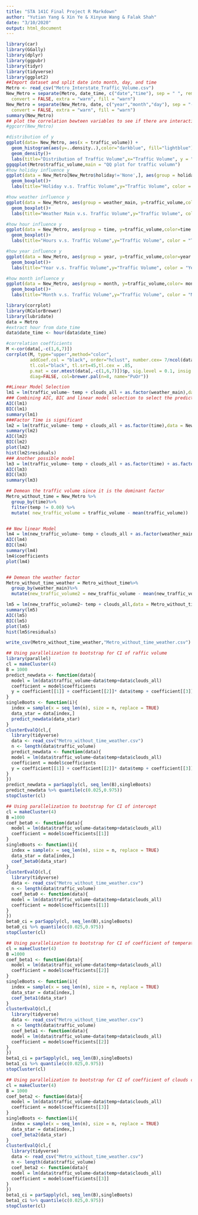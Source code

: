 ---
title: "STA 141C Final Project R Markdown"
author: "Yutian Yang & Xin Ye & Xinyue Wang & Falak Shah"
date: "3/10/2020"
output: html_document
---

```{r}
library(car)
library(GGally)
library(dplyr)
library(ggpubr)
library(tidyr)
library(tidyverse)
library(ggplot2)
##Import dataset and split date into month, day, and time
Metro <- read_csv("Metro_Interstate_Traffic_Volume.csv")
New_Metro = separate(Metro, date_time, c("date","time"), sep = " ", remove = TRUE,
  convert = FALSE, extra = "warn", fill = "warn")
New_Metro = separate(New_Metro, date, c("year","month","day"), sep = "-", remove = TRUE,
  convert = FALSE, extra = "warn", fill = "warn")
summary(New_Metro)
## plot the correlation bewteen variables to see if there are interactions.
#ggcorr(New_Metro)

#distribution of y
ggplot(data= New_Metro, aes(x = traffic_volume)) + 
  geom_histogram(aes(y=..density..),color="darkblue", fill="lightblue") +
  geom_density()+
  labs(title="Distribution of Traffic Volume",x="Traffic Volume", y = "Density")
ggqqplot(Metro$traffic_volume,main = "QQ plot for traffic volumn")
#how holiday influence y
ggplot(data = New_Metro[New_Metro$holiday!='None',], aes(group = holiday, y=traffic_volume,color=holiday )) +
  geom_boxplot()+
  labs(title="Holiday v.s. Traffic Volume",y="Traffic Volume", color = "Holiday")

#how weather influence y
ggplot(data = New_Metro, aes(group = weather_main, y=traffic_volume,color=weather_main )) +
  geom_boxplot()+
  labs(title="Weather Main v.s. Traffic Volume",y="Traffic Volume", color = "weather_main")

#how hour influence y
ggplot(data = New_Metro, aes(group = time, y=traffic_volume,color=time )) +
  geom_boxplot()+
  labs(title="Hours v.s. Traffic Volume",y="Traffic Volume", color = "Time")

#how year influence y
ggplot(data = New_Metro, aes(group = year, y=traffic_volume,color=year )) +
  geom_boxplot()+
  labs(title="Year v.s. Traffic Volume",y="Traffic Volume", color = "Year")

#how month influence y
ggplot(data = New_Metro, aes(group = month, y=traffic_volume,color= month )) +
  geom_boxplot()+
  labs(title="Month v.s. Traffic Volume",y="Traffic Volume", color = "Month")
```


```{r}

library(corrplot)
library(RColorBrewer)
library(lubridate)
data = Metro
#extract hour from date_time
data$date_time <- hour(data$date_time)

#correlation coefficients
M <-cor(data[,-c(1,6,7)])
corrplot(M, type="upper",method="color",
         addCoef.col = "black", order="hclust", number.cex= 7/ncol(data[,-c(1,6,7)]),
         tl.col="black", tl.srt=45,tl.cex = .85,
         p.mat = cor.mtest(data[,-c(1,6,7)])$p, sig.level = 0.1, insig = "blank",
         diag=FALSE, col=brewer.pal(n=8, name="PuOr"))
```


```{r}
##Linear Model Selection
lm1 = lm(traffic_volume~ temp + clouds_all + as.factor(weather_main),data = New_Metro)
### Combining AIC, BIC and linear model selection to select the prediction model.
AIC(lm1)
BIC(lm1)
summary(lm1)
###Factor Time is significant
lm2 = lm(traffic_volume~ temp + clouds_all + as.factor(time),data = New_Metro)
summary(lm2)
AIC(lm2)
BIC(lm2)
plot(lm2)
hist(lm2$residuals)
### Another possible model
lm3 = lm(traffic_volume~ temp + clouds_all + as.factor(time) + as.factor(weather_main),data = New_Metro)
AIC(lm3)
BIC(lm3)
summary(lm3)

```



```{r}

## Demean the traffic volume since it is the dominant factor
Metro_without_time = New_Metro %>%
  group_by(time)%>%
  filter(temp != 0.00) %>%
  mutate( new_traffic_volume = traffic_volume - mean(traffic_volume))


## New linear Model
lm4 = lm(new_traffic_volume~ temp + clouds_all + as.factor(weather_main),data = Metro_without_time)
AIC(lm4)
BIC(lm4)
summary(lm4)
lm4$coefficients
plot(lm4)


## Demean the weather factor
Metro_without_time_weather = Metro_without_time%>%
  group_by(weather_main)%>%
  mutate(new_traffic_volume2 = new_traffic_volume - mean(new_traffic_volume))

lm5 = lm(new_traffic_volume2~ temp + clouds_all,data = Metro_without_time_weather)
summary(lm5)
AIC(lm5)
BIC(lm5)
plot(lm5)
hist(lm5$residuals)

write_csv(Metro_without_time_weather,"Metro_without_time_weather.csv")
```


```{r,echo = FALSE}

## Using parallelization to bootstrap for CI of raffic volume
library(parallel)
cl = makeCluster(4)
B = 1000
predict_newdata <- function(data){
  model = lm(data$traffic_volume~data$temp+data$clouds_all)
  coefficient = model$coefficients
  y = coefficient[[1]] + coefficient[[2]]* data$temp + coefficient[[3]]* data$clouds_all
}
singleBoots <- function(i){
  index = sample(x = seq_len(n), size = n, replace = TRUE)
  data_star = data[index,]
  predict_newdata(data_star)
}
clusterEvalQ(cl,{
  library(tidyverse)
  data <- read_csv("Metro_without_time_weather.csv")
  n <- length(data$traffic_volume)
  predict_newdata <- function(data){
  model = lm(data$traffic_volume~data$temp+data$clouds_all)
  coefficient = model$coefficients
  y = coefficient[[1]] + coefficient[[2]]* data$temp + coefficient[[3]]* data$clouds_all
}
})
predict_newdata = parSapply(cl, seq_len(B),singleBoots)
predict_newdata %>% quantile(c(0.025,0.975))
stopCluster(cl)
```

```{r,echo = FALSE}

## Using parallelization to bootstrap for CI of intercept
cl = makeCluster(4)
B =1000
coef_beta0 <- function(data){
  model = lm(data$traffic_volume~data$temp+data$clouds_all)
  coefficient = model$coefficients[[1]]
}
singleBoots <- function(i){
  index = sample(x = seq_len(n), size = n, replace = TRUE)
  data_star = data[index,]
  coef_beta0(data_star)
}
clusterEvalQ(cl,{
  library(tidyverse)
  data <- read_csv("Metro_without_time_weather.csv")
  n <- length(data$traffic_volume)
  coef_beta0 <- function(data){
  model = lm(data$traffic_volume~data$temp+data$clouds_all)
  coefficient = model$coefficients[[1]]
}
})
beta0_ci = parSapply(cl, seq_len(B),singleBoots)
beta0_ci %>% quantile(c(0.025,0.975))
stopCluster(cl)
```

```{r,echo = FALSE}

## Using parallelization to bootstrap for CI of coefficient of temperature
cl = makeCluster(4)
B =1000
coef_beta1 <- function(data){
  model = lm(data$traffic_volume~data$temp+data$clouds_all)
  coefficient = model$coefficients[[2]]
}
singleBoots <- function(i){
  index = sample(x = seq_len(n), size = n, replace = TRUE)
  data_star = data[index,]
  coef_beta1(data_star)
}
clusterEvalQ(cl,{
  library(tidyverse)
  data <- read_csv("Metro_without_time_weather.csv")
  n <- length(data$traffic_volume)
  coef_beta1 <- function(data){
  model = lm(data$traffic_volume~data$temp+data$clouds_all)
  coefficient = model$coefficients[[2]]
}
})
beta1_ci = parSapply(cl, seq_len(B),singleBoots)
beta1_ci %>% quantile(c(0.025,0.975))
stopCluster(cl)
```

```{r}

## Using parallelization to bootstrap for CI of coefficient of clouds coverage.
cl = makeCluster(4)
B = 1000
coef_beta2 <- function(data){
  model = lm(data$traffic_volume~data$temp+data$clouds_all)
  coefficient = model$coefficients[[3]]
}
singleBoots <- function(i){
  index = sample(x = seq_len(n), size = n, replace = TRUE)
  data_star = data[index,]
  coef_beta2(data_star)
}
clusterEvalQ(cl,{
  library(tidyverse)
  data <- read_csv("Metro_without_time_weather.csv")
  n <- length(data$traffic_volume)
  coef_beta2 <- function(data){
  model = lm(data$traffic_volume~data$temp+data$clouds_all)
  coefficient = model$coefficients[[3]]
}
})
beta1_ci = parSapply(cl, seq_len(B),singleBoots)
beta1_ci %>% quantile(c(0.025,0.975))
stopCluster(cl)
```



